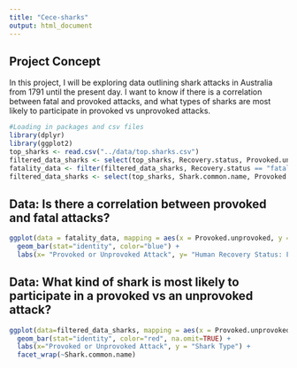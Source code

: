 ```yaml
---
title: "Cece-sharks"
output: html_document
---
```

## Project Concept

In this project, I will be exploring data outlining shark attacks in Australia from 1791 until the present day. I want to know if there is a correlation between fatal and provoked attacks, and what types of sharks are most likely to participate in provoked vs unprovoked attacks. 

```r
#Loading in packages and csv files
library(dplyr)
library(ggplot2)
top_sharks <- read.csv("../data/top.sharks.csv")
filtered_data_sharks <- select(top_sharks, Recovery.status, Provoked.unprovoked)
fatality_data <- filter(filtered_data_sharks, Recovery.status == "fatal", Provoked.unprovoked == c("Provoked", "Unprovoked"))
filtered_data_sharks <- select(top_sharks, Shark.common.name, Provoked.unprovoked)
```


## Data: Is there a correlation between provoked and fatal attacks? 
```r
ggplot(data = fatality_data, mapping = aes(x = Provoked.unprovoked, y = Recovery.status)) +
  geom_bar(stat="identity", color="blue") +
  labs(x= "Provoked or Unprovoked Attack", y= "Human Recovery Status: Fatal")
```

## Data: What kind of shark is most likely to participate in a provoked vs an unprovoked attack?
```r
ggplot(data=filtered_data_sharks, mapping = aes(x = Provoked.unprovoked, y = Shark.common.name)) +
  geom_bar(stat="identity", color="red", na.omit=TRUE) +
  labs(x="Provoked or Unprovoked Attack", y = "Shark Type") +
  facet_wrap(~Shark.common.name)
```

